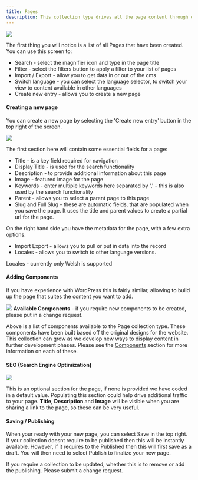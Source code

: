 ```yaml
---
title: Pages
description: This collection type drives all the page content through out the website.
---
```


<img src='https://files.gitbook.com/v0/b/gitbook-x-prod.appspot.com/o/spaces%2Fqq1gvL7j0PwJkFX9MJae%2Fuploads%2F5ZigNxBS9x7BNuFv6AKs%2Fpages-cms.JPG?alt=media&token=176321d4-263f-48a0-a248-39f1473cf4c5' />

The first thing you will notice is a list of all Pages that have been created. You can use this screen to:

- Search - select the magnifier icon and type in the page title
- Filter - select the filters button to apply a filter to your list of pages
- Import / Export - allow you to get data in or out of the cms
- Switch language - you can select the language selector, to switch your view to content available in other languages
- Create new entry - allows you to create a new page

#### Creating a new page
You can create a new page by selecting the 'Create new entry' button in the top right of the screen. 

<img src='https://files.gitbook.com/v0/b/gitbook-x-prod.appspot.com/o/spaces%2Fqq1gvL7j0PwJkFX9MJae%2Fuploads%2FU36MgZK6Bb9WUBH8vyZ2%2Fpage-new-cms.JPG?alt=media&token=86f081dd-116b-49a8-b574-de4e7c4f397b' />

The first section here will contain some essential fields for a page:

- Title - is a key field required for navigation
- Display Title - is used for the search functionality
- Description - to provide additional information about this page
- Image - featured image for the page 
- Keywords - enter multiple keywords here separated by ',' - this is also used by the search functionality
- Parent - allows you to select a parent page to this page
- Slug and Full Slug - these are automatic fields, that are populated when you save the page. It uses the title and parent values to create a partial url for the page. 

On the right hand side you have the metadata for the page, with a few extra options. 
- Import Export - allows you to pull or put in data into the record
- Locales - allows you to switch to other language versions.

<Callout>
Locales - currently only Welsh is supported 
</Callout>

#### Adding Components
If you have experience with WordPress this is fairly similar, allowing to build up the page that suites the content you want to add.

<img src='https://files.gitbook.com/v0/b/gitbook-x-prod.appspot.com/o/spaces%2Fqq1gvL7j0PwJkFX9MJae%2Fuploads%2F45X86N2tPW2YcDy7X4kl%2Fpages-components.JPG?alt=media&token=8b957dc7-b7fa-4650-a6dc-ba9ffba1c900' />

<Callout>
<b>Available Components</b> - if you require new components to be created, please put in a change request. 
</Callout>

Above is a list of components available to the Page collection type. These components have been built based off the original designs for the website. This collection can grow as we develop new ways to display content in further development phases. 
Please see the <a className='underline font-medium' href='../components'>Components</a> section for more information on each of these.

#### SEO (Search Engine Optimization)

<img src='https://files.gitbook.com/v0/b/gitbook-x-prod.appspot.com/o/spaces%2Fqq1gvL7j0PwJkFX9MJae%2Fuploads%2F9E9mauYhZWPUpq0IML9c%2Fpages-seo.JPG?alt=media&token=7dcd9c48-1f38-4b4f-bbff-7ebd4460c538' />

This is an optional section for the page, if none is provided we have coded in a default value. Populating this section could help drive additional traffic to your page.
<b>Title</b>, <b>Description</b> and <b>Image</b> will be visible when you are sharing a link to the page, so these can be very useful.

#### Saving / Publishing
When your ready with your new page, you can select Save in the top right. If your collection doesnt require to be published then this will be instantly available. However, if it requires to the Published then this will first save as a draft. You will then need to select Publish to finalize your new page.

If you require a collection to be updated, whether this is to remove or add the publishing. Please submit a change request.